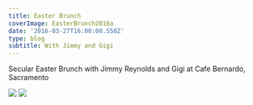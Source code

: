 ---
title: Easter Brunch
coverImage: EasterBrunch2016a
date: '2016-03-27T16:00:00.550Z'
type: blog
subtitle: With Jimmy and Gigi
---

Secular Easter Brunch with Jimmy Reynolds and Gigi at Cafe Bernardo, Sacramento

<Image src="EasterBrunch2016b"  />
<Image src="EasterBrunch2016c"  />